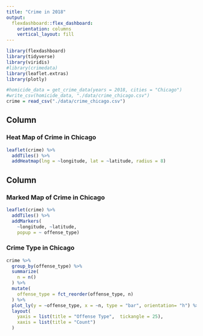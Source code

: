 ```yaml
---
title: "Crime in 2018"
output: 
  flexdashboard::flex_dashboard:
    orientation: columns
    vertical_layout: fill
---
```


```r
library(flexdashboard)
library(tidyverse)
library(viridis)
#library(crimedata)
library(leaflet.extras)
library(plotly)
```

```r
#homicide_data = get_crime_data(years = 2018, cities = "Chicago")
#write_csv(homicide_data, "./data/crime_chicago.csv")
crime = read_csv("./data/crime_chicago.csv")
```


Column {data-width=600}
-----------------------------------------------------------------------

### Heat Map of Crime in Chicago

```r
leaflet(crime) %>%
  addTiles() %>%
  addHeatmap(lng = ~longitude, lat = ~latitude, radius = 8)
```

Column {data-width=400}
-----------------------------------------------------------------------

### Marked Map of Crime in Chicago

```r
leaflet(crime) %>% 
  addTiles() %>% 
  addMarkers(
    ~longitude, ~latitude,
    popup = ~ offense_type)
```

### Crime Type in Chicago

```r
crime %>% 
  group_by(offense_type) %>% 
  summarize(
    n = n()
  ) %>% 
  mutate(
    offense_type = fct_reorder(offense_type, n)
  ) %>%
  plot_ly(y = ~offense_type, x = ~n, type = "bar", orientation= "h") %>% 
  layout(
    yaxis = list(title = "Offense Type",  tickangle = 25),
    xaxis = list(title = "Count")
  )
```

